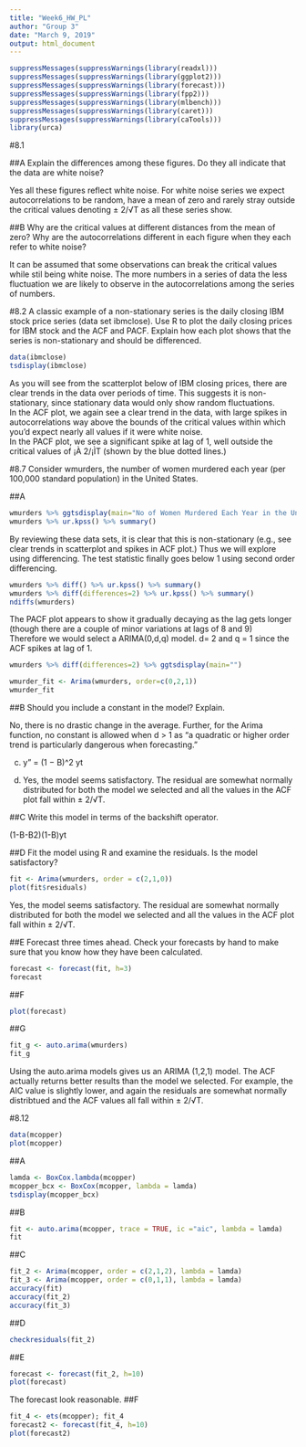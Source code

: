 ---
title: "Week6_HW_PL"
author: "Group 3"
date: "March 9, 2019"
output: html_document
---
```{r}
suppressMessages(suppressWarnings(library(readxl)))
suppressMessages(suppressWarnings(library(ggplot2)))
suppressMessages(suppressWarnings(library(forecast)))
suppressMessages(suppressWarnings(library(fpp2)))
suppressMessages(suppressWarnings(library(mlbench)))
suppressMessages(suppressWarnings(library(caret)))
suppressMessages(suppressWarnings(library(caTools)))
library(urca)
```

#8.1

##A
Explain the differences among these figures. Do they all indicate that the data are white noise?

Yes all these figures reflect white noise. For white noise series we expect autocorrelations to be random, have a mean of zero and rarely stray outside the critical values denoting ± 2/√T as all these series show.  

##B
Why are the critical values at different distances from the mean of zero? Why are the autocorrelations different in each figure when they each refer to white noise?

It can be assumed that some observations can break the critical values while stil being white noise. The more numbers in a series of data the less fluctuation we are likely to observe in the autocorrelations among the series of numbers.

#8.2
A classic example of a non-stationary series is the daily closing IBM stock price series (data set ibmclose). Use R to plot the daily closing prices for IBM stock and the ACF and PACF. Explain how each plot shows that the series is non-stationary and should be differenced.
```{r}
data(ibmclose)
tsdisplay(ibmclose)
```
As you will see from the scatterplot below of IBM closing prices, there are clear trends in the data over periods of time. This suggests it is non-stationary, since stationary data would only show random fluctuations.  
In the ACF plot, we again see a clear trend in the data, with large spikes in autocorrelations way above the bounds of the critical values within which you'd expect nearly all values if it were white noise.  
In the PACF plot, we see a significant spike at lag of 1, well outside the critical values of ¡À 2/¡ÌT (shown by the blue dotted lines.)

#8.7
Consider wmurders, the number of women murdered each year (per 100,000 standard population) in the United States.


##A
```{r}
wmurders %>% ggtsdisplay(main="No of Women Murdered Each Year in the United States")
wmurders %>% ur.kpss() %>% summary()
```

By reviewing these data sets, it is clear that this is non-stationary (e.g., see clear trends in scatterplot and spikes in ACF plot.) Thus we will explore using differencing. The test statistic finally goes below 1 using second order differencing.  

```{r}
wmurders %>% diff() %>% ur.kpss() %>% summary()
wmurders %>% diff(differences=2) %>% ur.kpss() %>% summary()
ndiffs(wmurders)
```

The PACF plot appears to show it gradually decaying as the lag gets longer (though there are a couple of minor variations at lags of 8 and 9)  
Therefore we would select a ARIMA(0,d,q) model. d= 2 and q = 1 since the ACF spikes at lag of 1.  

```{r}
wmurders %>% diff(differences=2) %>% ggtsdisplay(main="")
```

```{r}
wmurder_fit <- Arima(wmurders, order=c(0,2,1))
wmurder_fit
```
##B
Should you include a constant in the model? Explain.

No, there is no drastic change in the average. Further, for the Arima function, no constant is allowed when d > 1 as "a quadratic or higher order trend is particularly dangerous when forecasting."

c. y" = (1 − B)^2 yt  

d. Yes, the model seems satisfactory. The residual are somewhat normally distributed for both the model we selected and all the values in the ACF plot fall within ± 2/√T.  

##C
Write this model in terms of the backshift operator.

(1-B-B2)(1-B)yt

##D
Fit the model using R and examine the residuals. Is the model satisfactory?
```{r}
fit <- Arima(wmurders, order = c(2,1,0))
plot(fit$residuals)
```
Yes, the model seems satisfactory. The residual are somewhat normally distributed for both the model we selected and all the values in the ACF plot fall within ± 2/√T.  

##E
Forecast three times ahead. Check your forecasts by hand to make sure that you know how they have been calculated.

```{r}
forecast <- forecast(fit, h=3)
forecast
```

##F
```{r}
plot(forecast)
```


##G
```{r}
fit_g <- auto.arima(wmurders)
fit_g
```

Using the auto.arima models gives us an ARIMA (1,2,1) model. The ACF actually returns better results than the model we selected. For example, the AIC value is slightly lower, and again the residuals are somewhat normally distribtued and the ACF values all fall within ± 2/√T.  

#8.12
```{r}
data(mcopper)
plot(mcopper)
```
##A
```{r}
lamda <- BoxCox.lambda(mcopper)
mcopper_bcx <- BoxCox(mcopper, lambda = lamda)
tsdisplay(mcopper_bcx)
```
##B
```{r}
fit <- auto.arima(mcopper, trace = TRUE, ic ="aic", lambda = lamda)
fit
```
##C
```{r}
fit_2 <- Arima(mcopper, order = c(2,1,2), lambda = lamda)
fit_3 <- Arima(mcopper, order = c(0,1,1), lambda = lamda)
accuracy(fit)
accuracy(fit_2)
accuracy(fit_3)
```
##D
```{r}
checkresiduals(fit_2)
```
##E
```{r}
forecast <- forecast(fit_2, h=10)
plot(forecast)
```
The forecast look reasonable. 
##F
```{r}
fit_4 <- ets(mcopper); fit_4
forecast2 <- forecast(fit_4, h=10)
plot(forecast2)
```
